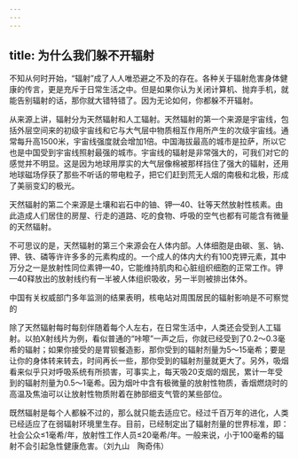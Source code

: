```yaml
---
---
---
```

title: 为什么我们躲不开辐射
---




不知从何时开始，“辐射”成了人人唯恐避之不及的存在。各种关于辐射危害身体健康的传言，更是充斥于日常生活之中。但是如果你认为关闭计算机、抛弃手机，就能告别辐射的话，那你就大错特错了。因为无论如何，你都躲不开辐射。

从来源上讲，辐射分为天然辐射和人工辐射。天然辐射的第一个来源是宇宙线，包括外层空间来的初级宇宙线和它与大气层中物质相互作用所产生的次级宇宙线。通常每升高1500米，宇宙线强度就会增加1倍。中国海拔最高的城市是拉萨，所以它也是中国受到宇宙线照射最强的城市。宇宙线的辐射是非常强大的，可我们对它的感觉并不明显。这是因为地球用厚实的大气层像棉被那样挡住了强大的辐射，还用地球磁场俘获了那些不听话的带电粒子，把它们赶到荒无人烟的南极和北极，形成了美丽变幻的极光。

天然辐射的第二个来源是土壤和岩石中的铀、钾—40、钍等天然放射性核素。由此造成人们居住的房屋、行走的道路、吃的食物、呼吸的空气也都有可能含有微量的天然辐射。



不可思议的是，天然辐射的第三个来源会在人体内部。人体细胞是由碳、氢、钠、钾、铁、磷等许许多多的元素构成的。一个成人的体内大约有100克钾元素，其中万分之一是放射性同位素钾—40，它能维持肌肉和心脏组织细胞的正常工作。钾—40释放出的放射线约有一半被人体组织吸收，另一半则被排出体外。

中国有关权威部门多年监测的结果表明，核电站对周围居民的辐射影响是不可察觉的



除了天然辐射每时每刻伴随着每个人左右，在日常生活中，人类还会受到人工辐射。以拍X射线片为例，看似普通的“咔嚓”一声之后，你就已经受到了0.2～0.3毫希的辐射；如果你接受的是胃钡餐造影，那你受到的辐射剂量为5～15毫希；要是让你的身体转来转去，时间再长一些，那你受到的辐射剂量就更大了。另外，吸烟看来似乎只对呼吸系统有所损害，可事实上，每天吸20支烟的烟民，累计一年受到的辐射剂量为0.5～1毫希。因为烟叶中含有极微量的放射性物质，香烟燃烧时的高温及焦油可以让放射性物质附着在肺部细支气管的某些部位。

既然辐射是每个人都躲不过的，那么就只能去适应它。经过千百万年的进化，人类已经适应了在弱辐射环境里生存。目前，已经制定出了辐射剂量的世界标准，即：社会公众≤1毫希/年，放射性工作人员≤20毫希/年。一般来说，小于100毫希的辐射不会引起急性健康危害。（刘九山　陶奇伟）